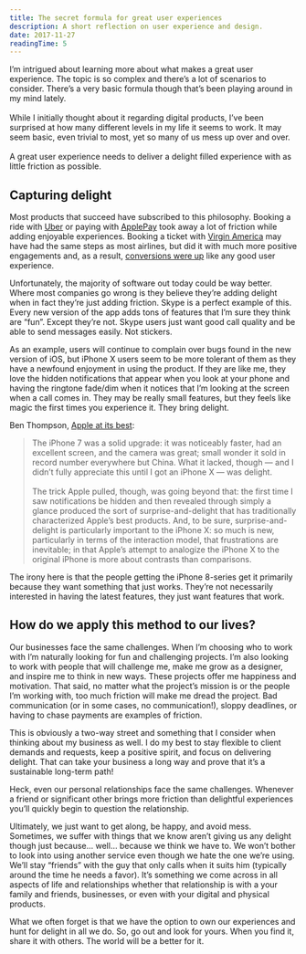 ```yaml
---
title: The secret formula for great user experiences
description: A short reflection on user experience and design.
date: 2017-11-27
readingTime: 5
---
```


I’m intrigued about learning more about what makes a great user experience. The topic is so  complex and there’s a lot of scenarios to consider. There’s a very basic formula though that’s been playing around in my mind lately.<br /><br />While I initially thought about it regarding digital products, I’ve been surprised at how many different levels in my life it seems to work. It may seem basic, even trivial to most, yet so many of us mess up over and over.<br /><br />A great user experience needs to deliver a delight filled experience with as little friction as possible.

## Capturing delight
Most products that succeed have subscribed to this philosophy. Booking a ride with [Uber](https://www.uber.com/invite/uberantonsten) or paying with [ApplePay](https://www.apple.com/apple-pay/) took away a lot of friction while adding enjoyable experiences. Booking a ticket with [Virgin America](https://www.virginamerica.com/) may have had the same steps as most airlines, but did it with much more positive engagements and, as a result, [conversions were up](https://work.co/virgin-america) like any good user experience.

Unfortunately, the majority of software out today could be way better. Where most companies go wrong is they believe they’re adding delight when in fact they’re just adding friction. Skype is a perfect example of this. Every new version of the app adds tons of features that I’m sure they think are “fun”. Except they’re not. Skype users just want good call quality and be able to send messages easily. Not stickers.

As an example, users will continue to complain over bugs found in the new version of iOS, but iPhone X users seem to be more tolerant of them as they have a newfound enjoyment in using the product. If they are like me, they love the hidden notifications that appear when you look at your phone and having the ringtone fade/dim when it notices that I’m looking at the screen when a call comes in. They may be really small features, but they feels like magic the first times you experience it. They bring delight.

Ben Thompson, [Apple at its best](https://stratechery.com/2017/apple-at-its-best/):

>The iPhone 7 was a solid upgrade: it was noticeably faster, had an excellent screen, and the camera was great; small wonder it sold in record number everywhere but China. What it lacked, though — and I didn’t fully appreciate this until I got an iPhone X — was delight.<br /><br />The trick Apple pulled, though, was going beyond that: the first time I saw notifications be hidden and then revealed through simply a glance produced the sort of surprise-and-delight that has traditionally characterized Apple’s best products. And, to be sure, surprise-and-delight is particularly important to the iPhone X: so much is new, particularly in terms of the interaction model, that frustrations are inevitable; in that Apple’s attempt to analogize the iPhone X to the original iPhone is more about contrasts than comparisons.

The irony here is that the people getting the iPhone 8-series get it primarily because they want something that just works. They’re not necessarily interested in having the latest features, they just want features that work.

## How do we apply this method to our lives?

Our businesses face the same challenges. When I’m choosing who to work with I’m naturally looking for fun and challenging projects. I’m also looking to work with people that will challenge me, make me grow as a designer, and inspire me to think in new ways. These projects offer me happiness and motivation. That said, no matter what the project’s mission is or the people I’m working with, too much friction will make me dread the project. Bad communication (or in some cases, no communication!), sloppy deadlines, or having to chase payments are examples of friction.

This is obviously a two-way street and something that I consider when thinking about my business as well. I do my best to stay flexible to client demands and requests, keep a positive spirit, and focus on delivering delight. That can take your business a long way and prove that it’s a sustainable long-term path!

Heck, even our personal relationships face the same challenges. Whenever a friend or significant other brings more friction than delightful experiences you’ll quickly begin to question the relationship.

Ultimately, we just want to get along, be happy, and avoid mess. Sometimes, we suffer with things that we know aren’t giving us any delight though just because… well… because we think we have to. We won’t bother to look into using another service even though we hate the one we’re using. We’ll stay “friends” with the guy that only calls when it suits him (typically around the time he needs a favor).  It’s something we come across in all aspects of life and relationships whether that relationship is with a your family and friends, businesses, or even with your digital and physical products.  

What we often forget is that we have the option to own our experiences and hunt for delight in all we do. So, go out and look for yours. When you find it, share it with others. The world will be a better for it.